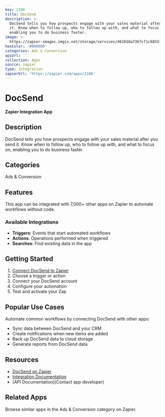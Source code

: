 ```yaml
---
key: 2106
title: DocSend
description: >-
  DocSend tells you how prospects engage with your sales material after you send
  it. Know when to follow up, who to follow up with, and what to focus on,
  enabling you to do business faster.
image: >-
  https://zapier-images.imgix.net/storage/services/461918a7367cf1c6833f005e98edbb53.png?auto=format%2Ccompress&ixlib=python-3.0.0&q=50
hexColor: '#000000'
categories: Ads & Conversion
apiUrl: ''
collection: Apps
source: zapier
type: Integration
zapierUrl: 'https://zapier.com/apps/2106'
---
```

# DocSend

**Zapier Integration App**

## Description

DocSend tells you how prospects engage with your sales material after you send it. Know when to follow up, who to follow up with, and what to focus on, enabling you to do business faster.

## Categories

Ads & Conversion

## Features

This app can be integrated with 7,000+ other apps on Zapier to automate workflows without code.

### Available Integrations

- **Triggers**: Events that start automated workflows
- **Actions**: Operations performed when triggered
- **Searches**: Find existing data in the app

## Getting Started

1. [Connect DocSend to Zapier](https://zapier.com/apps/2106)
2. Choose a trigger or action
3. Connect your DocSend account
4. Configure your automation
5. Test and activate your Zap

## Popular Use Cases

Automate common workflows by connecting DocSend with other apps:

- Sync data between DocSend and your CRM
- Create notifications when new items are added
- Back up DocSend data to cloud storage
- Generate reports from DocSend data

## Resources

- [DocSend on Zapier](https://zapier.com/apps/2106)
- [Integration Documentation](https://zapier.com/apps/2106/integrations)
- [API Documentation](Contact app developer)

## Related Apps

Browse similar apps in the Ads & Conversion category on Zapier.

